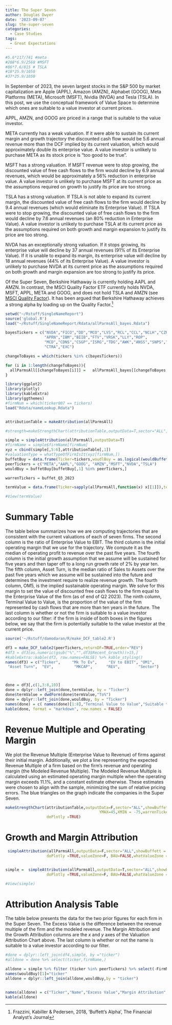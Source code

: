```yaml
---
title: The Super Seven
author: Douglas Dwyer
date: '2023-09-07'
slug: the-super-seven
categories:
  - Case Studies
tags:
  - Great Expectations
---
```

```r
#5.6*117/741 #meta
#208*6.9/2560 #MSFT
#86*7.6/815 # TSLA 
#18*25.9/1050
#37*25.9/1050

```


In September of 2023, the seven largest stocks in the S&P 500 by market capitalization are Apple (APPL),  Amazon (AMZN), Alphabet (GOOG), Meta Platforms (META), Microsoft (MSFT), Nvidia (NVDA) and Tesla (TSLA).  In this post, we use the conceptual framework of Value Space to determine which ones are suitable to a value investor at current prices.

APPL, AMZN, and GOOG are priced in a range that is suitable to the value investor.

META currently has a weak valuation.  If it were able to sustain its current margin and growth trajectory the discounted cash flow would be 5.6 annual revenue more than the DCF implied by its current valuation, which would approximately double its enterprise value. A value investor is unlikely to purchase META as its stock price is "too good to be true". 

MSFT has a strong valuation. If MSFT revenue were to stop growing, the discounted value of free cash flows to the firm would decline by 6.9 annual revenues, which would be approximately a 56% reduction in enterprise value.  A value investor is unlikely to purchase MSFT at its current price as the assumptions required on growth to justify its price are too strong.

TSLA has a strong valuation. If TSLA is not able to expand its current margin, the discounted value of free cash flows to the firm would decline by 9.4 annual revenues (which would eliminate its Enterprise Value).  If TSLA were to stop growing, the discounted value of free cash flows to the firm would decline by 7.6 annual revenues (an 80% reduction in Enterprise Value). A value investor is unlikely to purchase TSLA at its current price as the assumptions required on both growth and margin expansion to justify its price are too strong.

NVDA has an exceptionally strong valuation. If it stops growing, its enterprise value will decline by 37 annual revenues (91% of its Enterprise Value). If it is unable to expand its margin, its enterprise value will decline by 18 annual revenues (44% of its Enterprise Value). A value investor is unlikely to purchase NVDA at its current price as the assumptions required on both growth and margin expansion are too strong to justify its price.

Of the Super Seven, Berkshire Hathaway is currently holding AAPL and AMZN.  In contrast, the MSCI Quality Factor ETF currently holds NVDA, MSFT, APPL, META and GOOG, and does not hold TSLA and AMZN (see [MSCI Quality Factor](https://www.ishares.com/us/products/256101/ishares-msci-usa-quality-factor-etf)).  It has been argued that Berkshire Hathaway achieves a strong alpha by loading up on the Quality Factor.^[Frazzini, Kabiller & Pedersen, 2018, 'Buffett's Alpha', The Financial Analyst's Journal] 



```r
setwd("~/Rstuff/SingleNameReport")
source('global.R')
load("~/Rstuff/SingleNameReport/Rdata/allParmsAll_bayes.Rdata")

bayesTickers = c("NVDA","FICO","DD","MCO","LVS","RCL","CCL","NCLH","CZR","BBWI","WYNN","MAR","HWM","GE","GEN","BA","MTCH",
                 "APRN","IBM","BIIB","FTV","VRSK","LLY","ROP",
                 "MCD","CDNS","CSGP","ISRG","TDG","AWK","ANSS","SNPS","ATVI",
                 "CTRA","EXC")

changeToBayes = which(tickers %in% c(bayesTickers))

for (i in 1:length(changeToBayes)){
  allParmsAll[[changeToBayes[i]]] =   allParmsAll_bayes[[changeToBayes[i]]] 
}

library(ggplot2)
library(plotly)
library(kableExtra)
library(ggthemes)
#firmNum = which(ticker007 == tickers)
load("Rdata/nameLookup.Rdata")


attributionTable = makeAttribution(allParmsAll)        

#strength=makeStrengthChart(attributionTable,outputData=T,sector="ALL",showBuffett = TRUE,                                         YMAX=30,XMIN = -75,warrenTickers0 =peerTickers,holder=paste0("Peers of ",ticker007)) 

simple = simpleAttribution(allParmsAll,outputData=T)
#firmName = simple$firmName[firmNum]
xyz = cbind(simple[,5:6],attributionTable[,1])
#valuationType = whatTypeOfFirmIsIt(xyz[firmNum,])
buffetBuy = data.frame(Ticker=tickers,woudlBuy = as.logical(wouldBuffetBuyIt(xyz)$allStatisfied))
peerTickers = c("META","AAPL","GOOG", "AMZN","MSFT","NVDA","TSLA")
wouldBuy = buffetBuy[buffetBuy[,1] %in% peerTickers,]

warrenTickers = buffet_Q3_2023

termValue = data.frame(Ticker=sapply(allParmsAll,function(x) x[[1]]),termValue=sapply(allParmsAll,function(x) DCF_dwd(x)$pvTermValue/DCF_dwd(x)$sumPV))

#View(termValue)

```

# Summary Table

The table below summarizes how we are computing trajectories that are consistent with the current valuations of each of seven firms.  The second column is the ratio of Enterprise Value to EBIT.  The third column is the initial operating margin that we use for the trajectory. We compute it as the median of operating profit to revenue over the past five years.  The fourth column is the initial growth assumption that we assume will be sustained for five years and then taper off to a long run growth rate of 2% by year ten.  The fifth column, Asset Turn, is the median ratio of Sales to Assets over the past five years which we assume will be sustained into the future and determines the investment require to realize revenue growth. The fourth column, OM5, is the implied sustainable operating margin.  We solve for this margin to set the value of discounted free cash flows to the firm equal to the Enterprise Value of the firm (as of end of Q2 2023).  The ninth column, Terminal Value to Value, is the proportion of the value of the firm represented by cash flows that are more than ten years in the future. The last column is whether or not the firm is suitable to a value investor according to our filter: if the firm is inside of both boxes in the figures below, we say that the firm is potentially suitable to the value investor at the current price.


```r


source('~/Rstuff/damodaran/R/make_DCF_table2.R')

df3 = make_DCF_table2(peerTickers,returnDF=TRUE,order="REV")
#df3 = df3[as.numeric(gsub("%","",df3$Recent_Growth))>15,]
#kableExtra::kable(df3, row.names=FALSE) %>% kable_styling()
names(df3) = c("Ticker",     "Mk To Ev",     "EV to EBIT", "OM1",        "OM5",        "G",         
 "Asset Turn",  "EV",         "MKCAP",      "REV",        "Sector")    



done = df3[,c(1,3:8,10)]
done = dplyr::left_join(done,termValue, by = "Ticker")
done$termValue = dwdForm(done$termValue,"To%")
done = dplyr::left_join(done,wouldBuy, by = "Ticker") 
names(done) = c( names(done)[1:8],"Terminal Value to Value","Suitable to Value Investor?")
kable(done, format = "markdown", row.names = FALSE)
```


# Revenue Multiple and Operating Margin

We plot the Revenue Multiple (Enterprise Value to Revenue) of firms against their initial margin. Additionally, we plot a line representing the expected Revenue Multiple of a firm based on the firm’s revenue and operating margin (the Modeled Revenue Multiple). The Modeled Revenue Multiple is calculated using an estimated operating margin multiple when the operating margin exceeds 11.1%, and a constant estimate otherwise. These estimates were chosen to align with the sample, minimizing the sum of relative pricing errors. The blue triangles on the graph indicate the companies in the Super Seven. 

```r
makeStrengthChart(attributionTable,outputData=F,sector="ALL",showBuffett = TRUE,
                                         YMAX=45,XMIN = -75,warrenTickers0 =peerTickers,holder=paste0("Super Seven"), showAfirm="",
                  doPlotly =TRUE) 


```
# Growth and Margin Attribution

```r
 simpleAttribution(allParmsAll,outputData=F,sector="ALL",showBuffett = TRUE,XMAX=25,YMAX=40,peerTickers,holder=paste0("Super Seven"),
                  doPlotly =TRUE,valueZone=F, BAU=FALSE,whatValueZone = "2023q3") 


simple =  simpleAttribution(allParmsAll,outputData=T,sector="ALL",showBuffett = TRUE,XMAX=25,YMAX=25,peerTickers,holder=paste0("The Super Seven"),
                  doPlotly =TRUE,valueZone=F, BAU=FALSE,whatValueZone = "2023q3") 

#View(simple)

```

# Attribution Analysis Table

The table below presents the data for the two prior figures for each firm in the Super Seven. The Excess Value is the difference between the revenue multiple of the firm and the modeled revenue. The Margin Attribution and the Growth Attribution columns are the $x$ and $y$ axes of the Valuation Attribution Chart above.  The last column is whether or not the name is suitable to a value investor according to our filter.  


```r

#done = dplyr::left_join(df4,simple, by ="ticker")
#alldone = done %>% select(ticker,firmName,)

alldone = simple %>% filter (ticker %in% peerTickers) %>% select(-FirmNumber,-warren) 
names(wouldBuy)[1]="ticker"
alldone = dplyr::left_join(alldone,wouldBuy,by = "ticker")


names(alldone) = c("Ticker","Name","Excess Value","Margin Attribution", "Growth Attribution", "Suitable to Value Investor?")
kable(alldone)
```